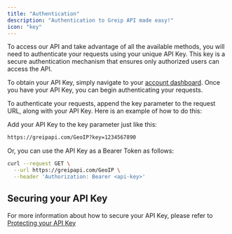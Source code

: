 ```yaml
---
title: "Authentication"
description: "Authentication to Greip API made easy!"
icon: "key"
---
```


To access our API and take advantage of all the available methods, you will need to authenticate your requests using your unique API Key. This key is a secure authentication mechanism that ensures only authorized users can access the API.

To obtain your API Key, simply navigate to your [account dashboard](https://greip.io/dashboard/APIs). Once you have your API Key, you can begin authenticating your requests.

To authenticate your requests, append the key parameter to the request URL, along with your API Key. Here is an example of how to do this:

Add your API Key to the key parameter just like this:

```bash
https://greipapi.com/GeoIP?key=1234567890
```

Or, you can use the API Key as a Bearer Token as follows:

```bash cURL
curl --request GET \
  --url https://greipapi.com/GeoIP \
  --header 'Authorization: Bearer <api-key>'
```

## Securing your API Key

For more information about how to secure your API Key, please refer to [Protecting your API Key]()
